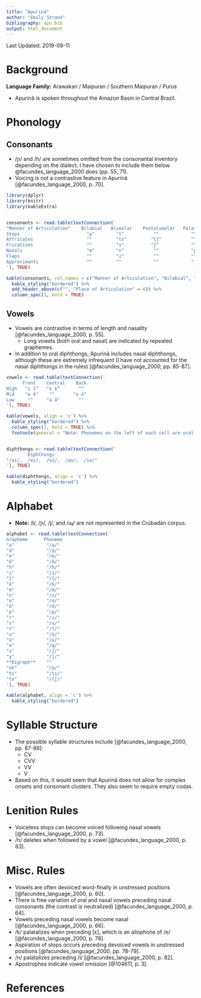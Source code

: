 ```yaml
---
title: "Apurinã"
author: "Emily Strand"
bibliography: apu.bib
output: html_document
---
```


Last Updated: 2019-09-11

# Background

**Language Family:** Arawakan / Maipuran / Southern Maipuran / Purus

* Apurinã is spoken throughout the Amazon Basin in Central Brazil.

# Phonology

## Consonants

* /ɲ/ and /h/ are sometimes omitted from the consonantal inventory depending on the dialect; I have chosen to include them below @facundes_language_2000 does (pp. 55, 71).
* Voicing is not a contrastive feature in Apurinã [@facundes_language_2000, p. 70].


```r

library(dplyr)
library(knitr)
library(kableExtra)


consonants <- read.table(textConnection('
"Manner of Articulation"    Bilabial   Alveolar    Postalveolar   Palatal   Velar    Glottal
Stops                         "p"        "t"           ""            ""      "k"        ""
Affricates                    ""         "ts"         "tʃ"           ""      ""         ""
Fricatives                    ""         "s"          "ʃ"            ""      ""         "h"
Nasals                        "m"        "n"           ""            "ɲ"     ""         ""
Flaps                         ""         "ɾ"           ""            ""      ""         ""
Approximants                  ""         ""            ""            "j"     "ɰ"        ""
'), TRUE)

kable(consonants, col.names = c("Manner of Articulation", "Bilabial", "Alveolar", "Postalveolar", "Palatal", "Velar", "Glottal"), align = 'c') %>%
  kable_styling("bordered") %>%
  add_header_above(c("", "Place of Articulation" = 6)) %>%
  column_spec(1, bold = TRUE)
```

## Vowels

* Vowels are contrastive in terms of length and nasality [@facundes_language_2000, p. 55].
    - Long vowels (both oral and nasal) are indicated by repeated graphemes.
* In addition to oral diphthongs, Apurinã includes nasal diphthongs, although these are extremely infrequent (I have not accounted for the nasal diphthongs in the rules) [@facundes_language_2000, pp. 85-87].

```r

vowels <- read.table(textConnection('
      Front    Central    Back
High   "i ĩ"   "ɨ ɨ̃"       ""
Mid    "e ẽ"    ""       "o õ"
Low     ""     "a ã"       ""
'), TRUE)

kable(vowels, align = 'c') %>%
  kable_styling("bordered") %>%
  column_spec(1, bold = TRUE) %>%
  footnote(general = "Note: Phonemes on the left of each cell are oral and phonemes on the right are nasal.", general_title = "")


diphthongs <- read.table(textConnection('
        Diphthongs   
"/ai/,  /ei/,  /oi/,  /ao/,  /io/"
'), TRUE)

kable(diphthongs, align = 'c') %>%
  kable_styling("bordered")
```

# Alphabet

* **Note:** /ɨ̃/, /ɲ/, /j/, and /ɰ/ are not represented in the Crúbadán corpus.

```r

alphabet <- read.table(textConnection('
Grapheme      Phoneme
"a"            "/a/"
"ã"            "/ã/"
"e"            "/e/"
"ẽ"            "/ẽ/"
"h"            "/h/"
"i"            "/i/"
"ĩ"            "/ĩ/"
"k"            "/k/"
"m"            "/m/"
"n"            "/n/"
"o"            "/o/"
"õ"            "/õ/"
"p"            "/p/"
"r"            "/ɾ/"
"s"            "/s/"
"t"            "/t/"
"u"            "/ɨ/"
"ũ"            "/ɨ̃/"
"w"            "/ɰ/"
"x"            "/ʃ/"
"y"            "/j/"
**Digraph**    ""
"nh"           "/ɲ/"
"ts"           "/ts/"
"tx"           "/tʃ/"
'), TRUE)

kable(alphabet, align = 'c') %>%
  kable_styling("bordered")
```

# Syllable Structure

* The possible syllable structures include [@facundes_language_2000, pp. 87-88]:
    - CV  
    - CVV  
    - VV  
    - V  
* Based on this, it would seem that Apurinã does not allow for complex onsets and consonant clusters. They also seem to require empty codas.

# Lenition Rules

* Voiceless stops can become voiced following nasal vowels [@facundes_language_2000, p. 73].
* /h/ deletes when followed by a vowel [@facundes_language_2000, p. 83].

# Misc. Rules

* Vowels are often devoiced word-finally in unstressed positions [@facundes_language_2000, p. 60].
* There is free variation of oral and nasal vowels preceding nasal consonants (the contrast is neutralized) [@facundes_language_2000, p. 64].
* Vowels preceding nasal vowels become nasal [@facundes_language_2000, p. 66].
* /k/ palatalizes when preceding [ɛ], which is an allophone of /e/ [@facundes_language_2000, p. 78].
* Aspiration of stops occurs preceding devoiced vowels in unstressed positions [@facundes_language_2000, pp. 78-79].
* /n/ palatalizes preceding /i/ [@facundes_language_2000, p. 82].
* Apostrophes indicate vowel omission [@104611, p. 3].

# References
